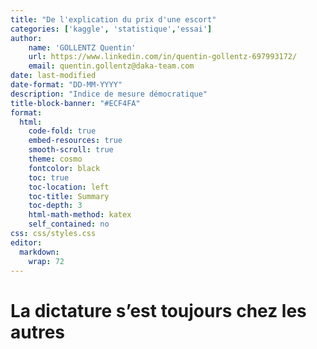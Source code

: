 ```yaml
---
title: "De l'explication du prix d'une escort"
categories: ['kaggle', 'statistique','essai']
author:
    name: 'GOLLENTZ Quentin'
    url: https://www.linkedin.com/in/quentin-gollentz-697993172/
    email: quentin.gollentz@daka-team.com
date: last-modified
date-format: "DD-MM-YYYY"
description: "Indice de mesure démocratique"
title-block-banner: "#ECF4FA"
format: 
  html:
    code-fold: true
    embed-resources: true
    smooth-scroll: true
    theme: cosmo
    fontcolor: black
    toc: true
    toc-location: left
    toc-title: Summary
    toc-depth: 3
    html-math-method: katex
    self_contained: no
css: css/styles.css
editor: 
  markdown: 
    wrap: 72
---
```


#  La dictature s'est toujours chez les autres
